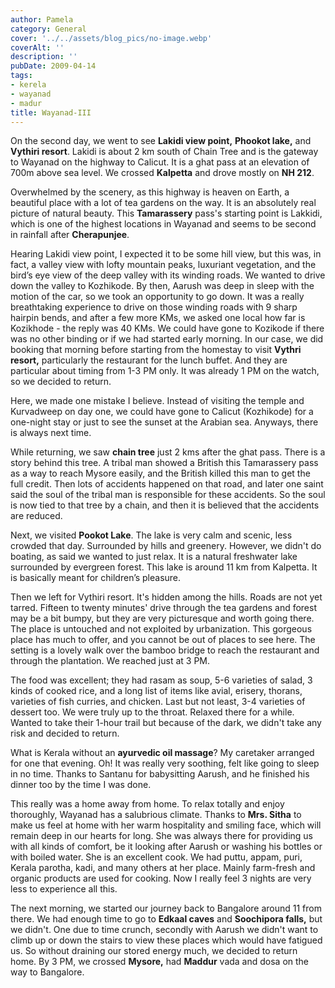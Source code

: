 ```yaml
---
author: Pamela
category: General
cover: '../../assets/blog_pics/no-image.webp'
coverAlt: ''
description: ''
pubDate: 2009-04-14
tags:
- kerela
- wayanad
- madur
title: Wayanad-III
---
```


On the second day, we went to see **Lakidi view point,** **Phookot lake,** and **Vythiri resort**. Lakidi is about 2 km south of Chain Tree and is the gateway to Wayanad on the highway to Calicut. It is a ghat pass at an elevation of 700m above sea level. We crossed **Kalpetta** and drove mostly on **NH 212**.

Overwhelmed by the scenery, as this highway is heaven on Earth, a beautiful place with a lot of tea gardens on the way. It is an absolutely real picture of natural beauty. This **Tamarassery** pass's starting point is Lakkidi, which is one of the highest locations in Wayanad and seems to be second in rainfall after **Cherapunjee**.

Hearing Lakidi view point, I expected it to be some hill view, but this was, in fact, a valley view with lofty mountain peaks, luxuriant vegetation, and the bird’s eye view of the deep valley with its winding roads. We wanted to drive down the valley to Kozhikode. By then, Aarush was deep in sleep with the motion of the car, so we took an opportunity to go down. It was a really breathtaking experience to drive on those winding roads with 9 sharp hairpin bends, and after a few more KMs, we asked one local how far is Kozikhode - the reply was 40 KMs. We could have gone to Kozikode if there was no other binding or if we had started early morning. In our case, we did booking that morning before starting from the homestay to visit **Vythri resort,** particularly the restaurant for the lunch buffet. And they are particular about timing from 1-3 PM only. It was already 1 PM on the watch, so we decided to return.

Here, we made one mistake I believe. Instead of visiting the temple and Kurvadweep on day one, we could have gone to Calicut (Kozhikode) for a one-night stay or just to see the sunset at the Arabian sea. Anyways, there is always next time.

While returning, we saw **chain tree** just 2 kms after the ghat pass. There is a story behind this tree. A tribal man showed a British this Tamarassery pass as a way to reach Mysore easily, and the British killed this man to get the full credit. Then lots of accidents happened on that road, and later one saint said the soul of the tribal man is responsible for these accidents. So the soul is now tied to that tree by a chain, and then it is believed that the accidents are reduced.

Next, we visited **Pookot Lake**. The lake is very calm and scenic, less crowded that day. Surrounded by hills and greenery. However, we didn't do boating, as said we wanted to just relax. It is a natural freshwater lake surrounded by evergreen forest. This lake is around 11 km from Kalpetta. It is basically meant for children’s pleasure.

Then we left for Vythiri resort. It's hidden among the hills. Roads are not yet tarred. Fifteen to twenty minutes' drive through the tea gardens and forest may be a bit bumpy, but they are very picturesque and worth going there. The place is untouched and not exploited by urbanization. This gorgeous place has much to offer, and you cannot be out of places to see here. The setting is a lovely walk over the bamboo bridge to reach the restaurant and through the plantation. We reached just at 3 PM.

The food was excellent; they had rasam as soup, 5-6 varieties of salad, 3 kinds of cooked rice, and a long list of items like avial, erisery, thorans, varieties of fish curries, and chicken. Last but not least, 3-4 varieties of dessert too. We were truly up to the throat. Relaxed there for a while. Wanted to take their 1-hour trail but because of the dark, we didn't take any risk and decided to return.

What is Kerala without an **ayurvedic oil massage**? My caretaker arranged for one that evening. Oh! It was really very soothing, felt like going to sleep in no time. Thanks to Santanu for babysitting Aarush, and he finished his dinner too by the time I was done.

This really was a home away from home. To relax totally and enjoy thoroughly, Wayanad has a salubrious climate. Thanks to **Mrs. Sitha** to make us feel at home with her warm hospitality and smiling face, which will remain deep in our hearts for long. She was always there for providing us with all kinds of comfort, be it looking after Aarush or washing his bottles or with boiled water. She is an excellent cook. We had puttu, appam, puri, Kerala parotha, kadi, and many others at her place. Mainly farm-fresh and organic products are used for cooking. Now I really feel 3 nights are very less to experience all this.

The next morning, we started our journey back to Bangalore around 11 from there. We had enough time to go to **Edkaal caves** and **Soochipora falls,** but we didn't. One due to time crunch, secondly with Aarush we didn't want to climb up or down the stairs to view these places which would have fatigued us. So without draining our stored energy much, we decided to return home. By 3 PM, we crossed **Mysore,** had **Maddur** vada and dosa on the way to Bangalore.